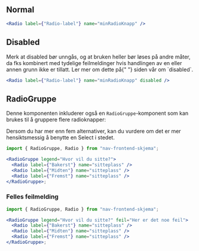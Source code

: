 
## Normal

<Example>
  <Radio label={"Radio-label"} name="minRadioKnapp" />
</Example>

```jsx
<Radio label={"Radio-label"} name="minRadioKnapp" />
```

## Disabled

<Alertstripe type="advarsel">
  Merk at disabled bør unngås, og at bruken heller bør løses på andre måter, da
  fks kombinert med tydelige feilmeldinger hvis handlingen av en eller annen
  grunn ikke er tillatt. Ler mer om dette på{" "}
  <Lenke href="/accessibility/disabled">siden vår om `disabled`</Lenke>.
</Alertstripe>

<Example>
  <Radio label={"Radio-label"} name="minRadioKnapp" disabled />
</Example>

```jsx
<Radio label={"Radio-label"} name="minRadioKnapp" disabled />
```

## RadioGruppe

Denne komponenten inkluderer også en `RadioGruppe`-komponent som kan brukes til å gruppere flere radioknapper:

<Alertstripe type="info">
  Dersom du har mer enn fem alternativer, kan du vurdere om det er mer
  hensiktsmessig å benytte en <Lenke href="/components/select">Select</Lenke> i
  stedet.
</Alertstripe>

<Example>
  <RadioGruppe legend="Hvor vil du sitte?">
    <Radio label={"Bakerst"} name="sitteplass" />
    <Radio label={"Midten"} name="sitteplass" />
    <Radio label={"Fremst"} name="sitteplass" />
  </RadioGruppe>
</Example>

```jsx
import { RadioGruppe, Radio } from "nav-frontend-skjema";

<RadioGruppe legend="Hvor vil du sitte?">
  <Radio label={"Bakerst"} name="sitteplass" />
  <Radio label={"Midten"} name="sitteplass" />
  <Radio label={"Fremst"} name="sitteplass" />
</RadioGruppe>;
```

### Felles feilmelding

<Example>
  <RadioGruppe legend="Hvor vil du sitte?" feil="Her er det noe feil">
    <Radio label={"Bakerst"} name="sitteplass" />
    <Radio label={"Midten"} name="sitteplass" />
    <Radio label={"Fremst"} name="sitteplass" />
  </RadioGruppe>
</Example>

```jsx
import { RadioGruppe, Radio } from "nav-frontend-skjema";

<RadioGruppe legend="Hvor vil du sitte?" feil="Her er det noe feil">
  <Radio label={"Bakerst"} name="sitteplass" />
  <Radio label={"Midten"} name="sitteplass" />
  <Radio label={"Fremst"} name="sitteplass" />
</RadioGruppe>;
```
